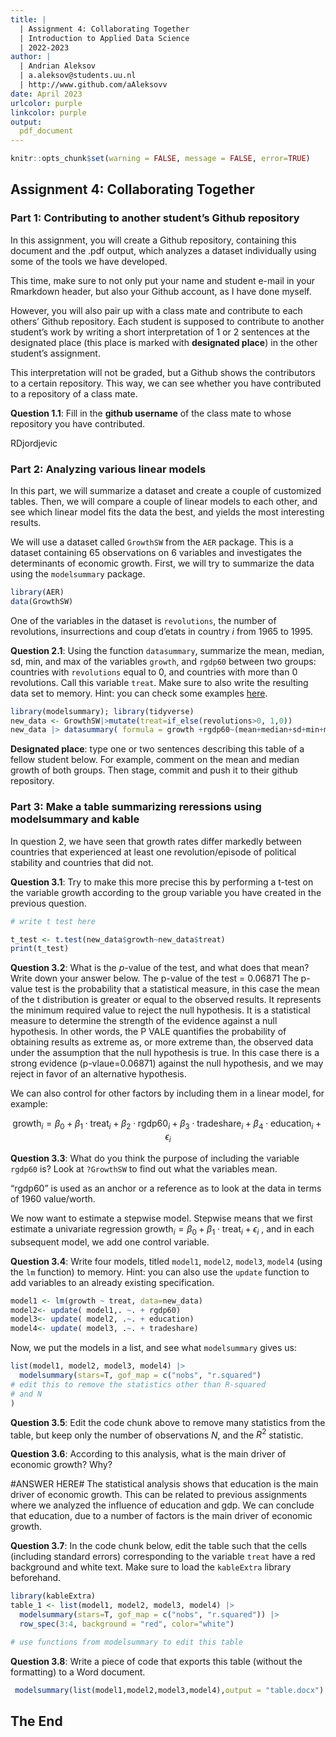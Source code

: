 ```yaml
---
title: | 
  | Assignment 4: Collaborating Together
  | Introduction to Applied Data Science
  | 2022-2023
author: |
  | Andrian Aleksov
  | a.aleksov@students.uu.nl
  | http://www.github.com/aAleksovv
date: April 2023
urlcolor: purple
linkcolor: purple
output: 
  pdf_document
---
```


```r
knitr::opts_chunk$set(warning = FALSE, message = FALSE, error=TRUE)
```

## Assignment 4: Collaborating Together 

### Part 1: Contributing to another student's Github repository

In this assignment, you will create a Github repository, containing this document and the .pdf output, which analyzes a dataset individually using some of the tools we have developed. 

This time, make sure to not only put your name and student e-mail in your Rmarkdown header, but also your Github account, as I have done myself. 

However, you will also pair up with a class mate and contribute to each others' Github repository. Each student is supposed to contribute to another student's work by writing a short interpretation of 1 or 2 sentences at the designated place (this place is marked with **designated place**) in the other student's assignment. 

This interpretation will not be graded, but a Github shows the contributors to a certain repository. This way, we can see whether you have contributed to a repository of a class mate. 

**Question 1.1**: Fill in the __github username__ of the class mate to whose repository you have contributed. 

RDjordjevic 

### Part 2: Analyzing various linear models

In this part, we will summarize a dataset and create a couple of customized tables. Then, we will compare a couple of linear models to each other, and see which linear model fits the data the best, and yields the most interesting results.

We will use a dataset called `GrowthSW` from the `AER` package. This is a dataset containing 65 observations on 6 variables and investigates the determinants of economic growth. First, we will try to summarize the data using the `modelsummary` package. 

```r
library(AER)
data(GrowthSW)
```

One of the variables in the dataset is `revolutions`, the number of revolutions, insurrections and coup d'etats in country $i$ from 1965 to 1995.

**Question 2.1**: Using the function `datasummary`, summarize the mean, median, sd, min, and max of the variables `growth`, and `rgdp60` between two groups: countries with `revolutions` equal to 0, and countries with more than 0 revolutions. Call this variable `treat`.
Make sure to also write the resulting data set to memory. Hint: you can check some examples [here](https://vincentarelbundock.github.io/modelsummary/articles/datasummary.html#datasummary).

```r
library(modelsummary); library(tidyverse)
new_data <- GrowthSW|>mutate(treat=if_else(revolutions>0, 1,0))
new_data |> datasummary( formula = growth +rgdp60~(mean+median+sd+min+max) )


```

**Designated place**: type one or two sentences describing this table of a fellow student below. For example, comment on the mean and median growth of both groups. Then stage, commit and push it to their github repository. 



### Part 3: Make a table summarizing reressions using modelsummary and kable

In question 2, we have seen that growth rates differ markedly between countries that experienced at least one revolution/episode of political stability and countries that did not. 

**Question 3.1**: Try to make this more precise this by performing a t-test on the variable growth according to the group variable you have created in the previous question. 

```r
# write t test here

t_test <- t.test(new_data$growth~new_data$treat)
print(t_test)


```

**Question 3.2**: What is the $p$-value of the test, and what does that mean? Write down your answer below.
The p-value of the test = 0.06871
The p-value test is the probability that a statistical measure, in this case the mean of the t distribution is greater or equal to the observed results. It represents the minimum required value to reject the null hypothesis. It is a statistical measure to determine the strength of the evidence against a null hypothesis. In other words, the P VALE quantifies the probability of obtaining results as extreme as, or more extreme than, the observed data under the assumption that the null hypothesis is true. In this case there is a strong evidence (p-vlaue=0.06871) against the null hypothesis, and we may reject in favor of an alternative hypothesis. 

We can also control for other factors by including them in a linear model, for example:

$$
\text{growth}_i = \beta_0 + \beta_1 \cdot \text{treat}_i + \beta_2 \cdot \text{rgdp60}_i + \beta_3 \cdot \text{tradeshare}_i + \beta_4 \cdot \text{education}_i + \epsilon_i
$$

**Question 3.3**: What do you think the purpose of including the variable `rgdp60` is? Look at `?GrowthSW` to find out what the variables mean. 

"rgdp60" is used as an anchor or a reference as to look at the data in terms of 1960 value/worth.

We now want to estimate a stepwise model. Stepwise means that we first estimate a univariate regression 
$\text{growth}_i = \beta_0 + \beta_1 \cdot \text{treat}_i + \epsilon_i$ , and in each subsequent model, we add one control variable. 

**Question 3.4**: Write four models, titled `model1`, `model2`, `model3`, `model4` (using the `lm` function) to memory. Hint: you can also use the `update` function to add variables to an already existing specification.

```r

model1 <- lm(growth ~ treat, data=new_data)
model2<- update( model1,. ~. + rgdp60)
model3<- update( model2, .~. + education)
model4<- update( model3, .~. + tradeshare)
```

Now, we put the models in a list, and see what `modelsummary` gives us:

```r
list(model1, model2, model3, model4) |>
  modelsummary(stars=T, gof_map = c("nobs", "r.squared")
# edit this to remove the statistics other than R-squared
# and N
) 

```

**Question 3.5**: Edit the code chunk above to remove many statistics from the table, but keep only the number of observations $N$, and the $R^2$ statistic. 

**Question 3.6**: According to this analysis, what is the main driver of economic growth? Why?

#ANSWER HERE# 
The statistical analysis shows that education is the main driver of economic growth. This can be related to previous assignments where we analyzed the influence of education and gdp. We can conclude that education, due to a number of factors is the main driver of economic growth. 


**Question 3.7**: In the code chunk below, edit the table such that the cells (including standard errors) corresponding to the variable `treat` have a red background and white text. Make sure to load the `kableExtra` library beforehand.

```r
library(kableExtra)
table_1 <- list(model1, model2, model3, model4) |>
  modelsummary(stars=T, gof_map = c("nobs", "r.squared")) |>
  row_spec(3:4, background = "red", color="white")

# use functions from modelsummary to edit this table
```

**Question 3.8**: Write a piece of code that exports this table (without the formatting) to a Word document. 

```r
 modelsummary(list(model1,model2,model3,model4),output = "table.docx")
```

## The End
